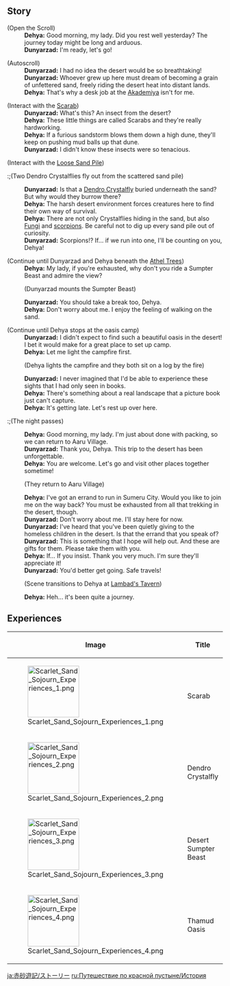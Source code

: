 {{Event Tabs}}

==Story==
{{Dialogue Start}}
;(Open the Scroll)
:'''Dehya:''' Good morning, my lady. Did you rest well yesterday? The journey today might be long and arduous.
:'''Dunyarzad:''' I'm ready, let's go!

;(Autoscroll)
:'''Dunyarzad:''' I had no idea the desert would be so breathtaking!
:'''Dunyarzad:''' Whoever grew up here must dream of becoming a grain of unfettered sand, freely riding the desert heat into distant lands.
:'''Dehya:''' That's why a desk job at the [[Akademiya]] isn't for me.

;(Interact with the [[Scarab]])
:'''Dunyarzad:''' What's this? An insect from the desert?
:'''Dehya:''' These little things are called Scarabs and they're really hardworking.
:'''Dehya:''' If a furious sandstorm blows them down a high dune, they'll keep on pushing mud balls up that dune.
:'''Dunyarzad:''' I didn't know these insects were so tenacious.
<!-- Experiences: Scarab -->

;(Interact with the [[Loose Sand Pile]])
:;(Two Dendro Crystalflies fly out from the scattered sand pile)
:'''Dunyarzad:''' Is that a [[Dendro Crystalfly]] buried underneath the sand? But why would they burrow there?
:'''Dehya:''' The harsh desert environment forces creatures here to find their own way of survival. 
:'''Dehya:''' There are not only Crystalflies hiding in the sand, but also [[Fungi]] and [[scorpion]]s. Be careful not to dig up every sand pile out of curiosity.
:'''Dunyarzad:''' Scorpions!? If... if we run into one, I'll be counting on you, Dehya!
<!-- Experiences: Dendro Crystalfly -->

;(Continue until Dunyarzad and Dehya beneath the [[Athel Wood|Athel Trees]])
:'''Dehya:''' My lady, if you're exhausted, why don't you ride a Sumpter Beast and admire the view?
:;(Dunyarzad mounts the Sumpter Beast)
:'''Dunyarzad:''' You should take a break too, Dehya.
:'''Dehya:''' Don't worry about me. I enjoy the feeling of walking on the sand.
<!-- Experiences: Desert Sumpter Beast -->

;(Continue until Dehya stops at the oasis camp)
:'''Dunyarzad:''' I didn't expect to find such a beautiful oasis in the desert! I bet it would make for a great place to set up camp.
:'''Dehya:''' Let me light the campfire first.
:;(Dehya lights the campfire and they both sit on a log by the fire)
:'''Dunyarzad:''' I never imagined that I'd be able to experience these sights that I had only seen in books.
:'''Dehya:''' There's something about a real landscape that a picture book just can't capture.
:'''Dehya:''' It's getting late. Let's rest up over here.
<!-- Experiences: Thamud Oasis -->
:;(The night passes)
:'''Dehya:''' Good morning, my lady. I'm just about done with packing, so we can return to Aaru Village.
:'''Dunyarzad:''' Thank you, Dehya. This trip to the desert has been unforgettable.
:'''Dehya:''' You are welcome. Let's go and visit other places together sometime!
:;(They return to Aaru Village)
:'''Dehya:''' I've got an errand to run in Sumeru City. Would you like to join me on the way back? You must be exhausted from all that trekking in the desert, though.
:'''Dunyarzad:''' Don't worry about me. I'll stay here for now.
:'''Dunyarzad:''' I've heard that you've been quietly giving to the homeless children in the desert. Is that the errand that you speak of?
:'''Dunyarzad:''' This is something that I hope will help out. And these are gifts for them. Please take them with you.
:'''Dehya:''' If... If you insist. Thank you very much. I'm sure they'll appreciate it!
:'''Dunyarzad:''' You'd better get going. Safe travels!
:;(Scene transitions to Dehya at [[Lambad's Tavern]])
:'''Dehya:''' Heh... it's been quite a journey.
{{Dialogue End}}

==Experiences==
{| class=wikitable
! Image !! Title !! Description
|-
| [[File:Scarlet Sand Sojourn Experiences 1.png|120px]]
| Scarab
| A hardy beetle that dwells in the vast desert.
|-
| [[File:Scarlet Sand Sojourn Experiences 2.png|120px]]
| Dendro Crystalfly
| Legend has it that the Dendro Crystalflies are the seeds of life.
|-
| [[File:Scarlet Sand Sojourn Experiences 3.png|120px]]
| Desert Sumpter Beast
| Sumpter Beasts are friends of humanity.
|-
| [[File:Scarlet Sand Sojourn Experiences 4.png|120px]]
| Thamud Oasis
| The oases are still like gems that adorn the sea of sand.
|}

[[ja:赤砂遊記/ストーリー]]
[[ru:Путешествие по красной пустыне/История]]